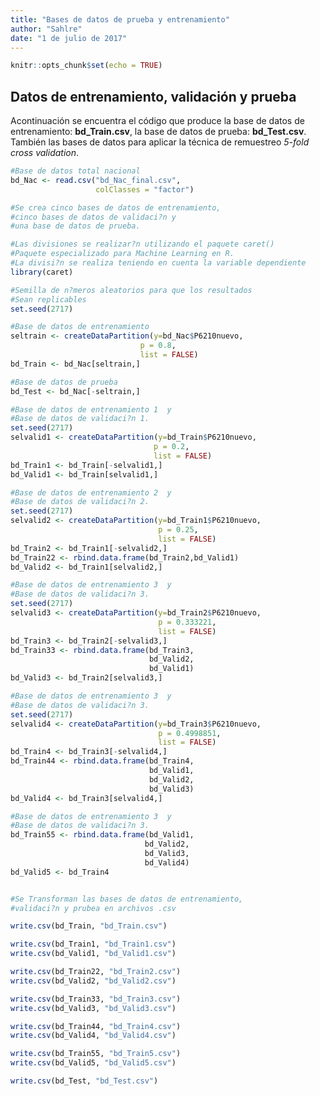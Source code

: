 ```yaml
---
title: "Bases de datos de prueba y entrenamiento"
author: "Sahlre"
date: "1 de julio de 2017"
---
```


```r
knitr::opts_chunk$set(echo = TRUE)
```

## Datos de entrenamiento, validación y prueba

Acontinuación se encuentra el código que produce la base de datos de 
entrenamiento: **bd_Train.csv**, la base de datos de prueba:
**bd_Test.csv**. También las bases de datos para aplicar la técnica
de remuestreo *5-fold cross validation*.

```r
#Base de datos total nacional
bd_Nac <- read.csv("bd_Nac_final.csv",
                   colClasses = "factor")

#Se crea cinco bases de datos de entrenamiento,
#cinco bases de datos de validaci?n y
#una base de datos de prueba.

#Las divisiones se realizar?n utilizando el paquete caret()
#Paquete especializado para Machine Learning en R.
#La divisi?n se realiza teniendo en cuenta la variable dependiente
library(caret)

#Semilla de n?meros aleatorios para que los resultados
#Sean replicables
set.seed(2717)

#Base de datos de entrenamiento
seltrain <- createDataPartition(y=bd_Nac$P6210nuevo,
                             p = 0.8,
                             list = FALSE)
bd_Train <- bd_Nac[seltrain,]

#Base de datos de prueba
bd_Test <- bd_Nac[-seltrain,]

#Base de datos de entrenamiento 1  y 
#Base de datos de validaci?n 1.
set.seed(2717)
selvalid1 <- createDataPartition(y=bd_Train$P6210nuevo,
                                p = 0.2,
                                list = FALSE)
bd_Train1 <- bd_Train[-selvalid1,]
bd_Valid1 <- bd_Train[selvalid1,]

#Base de datos de entrenamiento 2  y 
#Base de datos de validaci?n 2.
set.seed(2717)
selvalid2 <- createDataPartition(y=bd_Train1$P6210nuevo,
                                 p = 0.25,
                                 list = FALSE)
bd_Train2 <- bd_Train1[-selvalid2,]
bd_Train22 <- rbind.data.frame(bd_Train2,bd_Valid1)
bd_Valid2 <- bd_Train1[selvalid2,]

#Base de datos de entrenamiento 3  y 
#Base de datos de validaci?n 3.
set.seed(2717)
selvalid3 <- createDataPartition(y=bd_Train2$P6210nuevo,
                                 p = 0.333221,
                                 list = FALSE)
bd_Train3 <- bd_Train2[-selvalid3,]
bd_Train33 <- rbind.data.frame(bd_Train3,
                               bd_Valid2,
                               bd_Valid1)
bd_Valid3 <- bd_Train2[selvalid3,]

#Base de datos de entrenamiento 3  y 
#Base de datos de validaci?n 3.
set.seed(2717)
selvalid4 <- createDataPartition(y=bd_Train3$P6210nuevo,
                                 p = 0.4998851,
                                 list = FALSE)
bd_Train4 <- bd_Train3[-selvalid4,]
bd_Train44 <- rbind.data.frame(bd_Train4,
                               bd_Valid1,
                               bd_Valid2,
                               bd_Valid3)
bd_Valid4 <- bd_Train3[selvalid4,]

#Base de datos de entrenamiento 3  y 
#Base de datos de validaci?n 3.
bd_Train55 <- rbind.data.frame(bd_Valid1,
                              bd_Valid2,
                              bd_Valid3,
                              bd_Valid4)
bd_Valid5 <- bd_Train4


#Se Transforman las bases de datos de entrenamiento,
#validaci?n y prubea en archivos .csv

write.csv(bd_Train, "bd_Train.csv")

write.csv(bd_Train1, "bd_Train1.csv")
write.csv(bd_Valid1, "bd_Valid1.csv")

write.csv(bd_Train22, "bd_Train2.csv")
write.csv(bd_Valid2, "bd_Valid2.csv")

write.csv(bd_Train33, "bd_Train3.csv")
write.csv(bd_Valid3, "bd_Valid3.csv")

write.csv(bd_Train44, "bd_Train4.csv")
write.csv(bd_Valid4, "bd_Valid4.csv")

write.csv(bd_Train55, "bd_Train5.csv")
write.csv(bd_Valid5, "bd_Valid5.csv")

write.csv(bd_Test, "bd_Test.csv")
```


